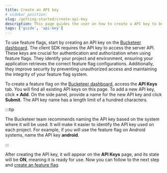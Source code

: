 ```yaml
---
title: Create an API key
# sidebar_position:
slug: /getting-started/create-api-key
description: This page guides the user on how to create a API key to be used with a feature flag.
tags: ['guide', 'api-key']
---
```



To use feature flags, start by creating an API key on the [Bucketeer dashboard](https://dev.bucketeer.jp/). The client SDK requires the API key to access the server API. These keys are crucial for authentication and authorization when using feature flags. They identify your project and environment, ensuring your application retrieves the correct feature flag configurations. Additionally, they improve security by preventing unauthorized access and maintaining the integrity of your feature flag system.

To create a feature flag on the [Bucketeer dashboard](https://dev.bucketeer.jp/), access the **API Keys** tab. You will find all existing API keys on this page. To add a new API key, click **+ Add**. On the side panel, provide a name for the new API key and click **Submit**. The API key name has a length limit of a hundred characters.

:::tip

The Bucketeer team recommends naming the API key based on the system where it will be used. It will make it easier to identify the API key used on each project. For example, if you will use the feature flag on Android systems, name the API key **android**.

:::

<CenteredImg
  imgURL="img/getting-started/quickstart/create-api-key.png"
  alt="Account dashboard tab"
  wSize="100%"
/>

After creating the API key, it will appear on the **API Keys** page, and its state will be **ON**, meaning it is ready for use. Now you can follow to the next step and [create an feature flag](../getting-started/quickstart/create-your-first-feature-flag).
